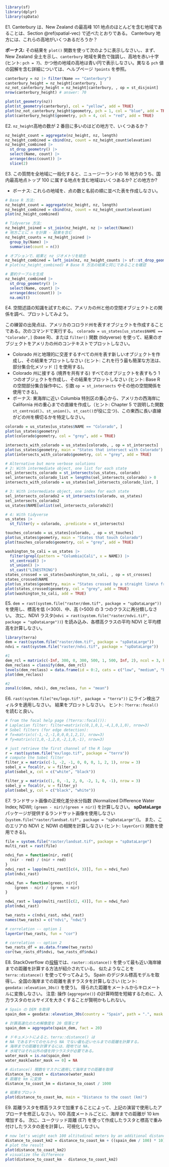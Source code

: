 ```r
library(sf)
library(dplyr)
library(spData)
```

E1. Canterbury は、New Zealand の最高峰 101 地点のほとんどを含む地域であることは、Section \@ref(spatial-vec) で述べたとおりである。
Canterbury 地方には、これらの高地がいくつあるだろうか？

**ボーナス:** その結果を `plot()` 関数を使って次のように表示しなさい。、まず、New Zealand 全土を示し、`canterbury` 地域を黄色で強調し、高地を赤い十字 (ヒント: `pch = 7`)、かつ他の地域の高地は青い円で表示しなさい。異なる `pch` 値の図解を含む詳細については、ヘルプページ `?points` を参照。

```r
canterbury = nz |> filter(Name == "Canterbury")
canterbury_height = nz_height[canterbury, ]
nz_not_canterbury_height = nz_height[canterbury, , op = st_disjoint]
nrow(canterbury_height) # answer: 70

plot(st_geometry(nz))
plot(st_geometry(canterbury), col = "yellow", add = TRUE)
plot(nz_not_canterbury_height$geometry, pch = 1, col = "blue", add = TRUE)
plot(canterbury_height$geometry, pch = 4, col = "red", add = TRUE)
```

E2. `nz_height`高地の数が 2 番目に多いのはどの地方で、いくつあるか？

```r
nz_height_count = aggregate(nz_height, nz, length)
nz_height_combined = cbind(nz, count = nz_height_count$elevation)
nz_height_combined |> 
  st_drop_geometry() |> 
  select(Name, count) |> 
  arrange(desc(count)) |> 
  slice(2)
```

E3. この質問を全地域に一般化すると、ニュージーランドの 16 地方のうち、国内最高地点トップ 100 に属する地点を含む地域はいくつあるか? どの地方か?

- ボーナス: これらの地域を、点の数と名前の順に並べた表を作成しなさい。

```r
# Base R 方法:
nz_height_count = aggregate(nz_height, nz, length)
nz_height_combined = cbind(nz, count = nz_height_count$elevation)
plot(nz_height_combined)

# Tidyverse 方法:
nz_height_joined = st_join(nz_height, nz |> select(Name))
# 地方ごとに n を計算 - 結果を含む
nz_height_counts = nz_height_joined |> 
  group_by(Name) |> 
  summarise(count = n())

# オプションで、結果と nz ジオメトリを結合
nz_height_combined = left_join(nz, nz_height_counts |> sf::st_drop_geometry())
# plot(nz_height_combined) # Base R 方法の結果と同じであることを確認

# 要約テーブルを生成
nz_height_combined |> 
  st_drop_geometry() |> 
  select(Name, count) |> 
  arrange(desc(count)) |> 
  na.omit()
```

E4. 空間述語の知識を試すために、アメリカの州と他の空間オブジェクトとの関係を調べ、プロットしてみよう。

この練習の出発点は、アメリカのコロラド州を表すオブジェクトを作成することである。次のコマンドで実行する。
`colorado = us_states[us_states$NAME == "Colorado",]`  (base R)、または `filter()` 関数 (tidyverse) を使って、結果のオブジェクトをアメリカの州のコンテキストでプロットしなさい。

- Colorado 州と地理的に交差するすべての州を表す新しいオブジェクトを作成し、その結果をプロットしなさい (ヒント: これを行う最も簡潔な方法は、部分集合化メソッド `[`] を使用する)。
- Colorado 州に接する (境界を共有する) すべてのオブジェクトを表すもう 1 つのオブジェクトを作成し、その結果をプロットしなさい (ヒント: Base R の空間部分集合操作中に、引数 `op = st_intersects` やその他の空間関係を使用できる)。
- ボーナス: 東海岸に近い Columbia 特別区の重心から、アメリカの西海岸に California 州の重心までの直線を作成し（ヒント: Chapter 5 で説明した関数 `st_centroid()`、`st_union()`、`st_cast()`が役に立つ)、この東西に長い直線がどの州を横切るかを特定しなさい。

```r
colorado = us_states[us_states$NAME == "Colorado", ]
plot(us_states$geometry)
plot(colorado$geometry, col = "grey", add = TRUE)
```

```r
intersects_with_colorado = us_states[colorado, , op = st_intersects]
plot(us_states$geometry, main = "States that intersect with Colorado")
plot(intersects_with_colorado$geometry, col = "grey", add = TRUE)
```

```r
# Alternative but more verbose solutions
# 2: With intermediate object, one list for each state
sel_intersects_colorado = st_intersects(us_states, colorado)
sel_intersects_colorado_list = lengths(sel_intersects_colorado) > 0
intersects_with_colorado = us_states[sel_intersects_colorado_list, ]

# 3: With intermediate object, one index for each state
sel_intersects_colorado2 = st_intersects(colorado, us_states)
sel_intersects_colorado2
us_states$NAME[unlist(sel_intersects_colorado2)]

# 4: With tidyverse
us_states |> 
  st_filter(y = colorado, .predicate = st_intersects)
```

```r
touches_colorado = us_states[colorado, , op = st_touches]
plot(us_states$geometry, main = "States that touch Colorado")
plot(touches_colorado$geometry, col = "grey", add = TRUE)
```


```r
washington_to_cali = us_states |> 
  filter(grepl(pattern = "Columbia|Cali", x = NAME)) |> 
  st_centroid() |> 
  st_union() |> 
  st_cast("LINESTRING")
states_crossed = us_states[washington_to_cali, , op = st_crosses]
states_crossed$NAME
plot(us_states$geometry, main = "States crossed by a straight line\n from the District of Columbia to central California")
plot(states_crossed$geometry, col = "grey", add = TRUE)
plot(washington_to_cali, add = TRUE)
```


E5. `dem = rast(system.file("raster/dem.tif", package = "spDataLarge"))` を使用し、標高を低 (<300)、中、高 (>500) の 3 つのクラスに再分類しなさい。
次に、NDVI ラスタ(`ndvi = rast(system.file("raster/ndvi.tif", package = "spDataLarge"))`) を読み込み、各標高クラスの平均 NDVI と平均標高を計算しなさい。

```r
library(terra)
dem = rast(system.file("raster/dem.tif", package = "spDataLarge"))
ndvi = rast(system.file("raster/ndvi.tif", package = "spDataLarge"))

#1
dem_rcl = matrix(c(-Inf, 300, 0, 300, 500, 1, 500, Inf, 2), ncol = 3, byrow = TRUE)
dem_reclass = classify(dem, dem_rcl)
levels(dem_reclass) = data.frame(id = 0:2, cats = c("low", "medium", "high"))
plot(dem_reclass)

#2
zonal(c(dem, ndvi), dem_reclass, fun = "mean")
```

E6. `rast(system.file("ex/logo.tif", package = "terra"))` にライン検出フィルタを適用しなさい。
結果をプロットしなさい。
ヒント: `?terra::focal()` を読むと良い。

```r
# from the focal help page (?terra::focal()):
# Laplacian filter: filter=matrix(c(0,1,0,1,-4,1,0,1,0), nrow=3)
# Sobel filters (for edge detection): 
# fx=matrix(c(-1,-2,-1,0,0,0,1,2,1), nrow=3) 
# fy=matrix(c(1,0,-1,2,0,-2,1,0,-1), nrow=3)

# just retrieve the first channel of the R logo
r = rast(system.file("ex/logo.tif", package = "terra"))
# compute the Sobel filter
filter_x = matrix(c(-1, -2, -1, 0, 0, 0, 1, 2, 1), nrow = 3)
sobel_x = focal(r, w = filter_x)
plot(sobel_x, col = c("white", "black"))

filter_y = matrix(c(1, 0, -1, 2, 0, -2, 1, 0, -1), nrow = 3)
sobel_y = focal(r, w = filter_y)
plot(sobel_y, col = c("black", "white"))
```

E7. ランドサット画像の正規化差分水分指数 (Normalized Difference Water Index; NDWI; `(green - nir)/(green + nir)`) を計算しなさい。
**spDataLarge**パッケージが提供するランドサット画像を使用しなさい (`system.file("raster/landsat.tif", package = "spDataLarge")`)。
また、このエリアの NDVI と NDWI の相関を計算しなさい (ヒント: `layerCor()` 関数を使用できる)。

```r
file = system.file("raster/landsat.tif", package = "spDataLarge")
multi_rast = rast(file)

ndvi_fun = function(nir, red){
  (nir - red) / (nir + red)
}
ndvi_rast = lapp(multi_rast[[c(4, 3)]], fun = ndvi_fun)
plot(ndvi_rast)

ndwi_fun = function(green, nir){
    (green - nir) / (green + nir)
}

ndwi_rast = lapp(multi_rast[[c(2, 4)]], fun = ndwi_fun)
plot(ndwi_rast)

two_rasts = c(ndvi_rast, ndwi_rast)
names(two_rasts) = c("ndvi", "ndwi")

# correlation -- option 1
layerCor(two_rasts, fun = "cor")

# correlation -- option 2
two_rasts_df = as.data.frame(two_rasts)
cor(two_rasts_df$ndvi, two_rasts_df$ndwi)
```

E8. StackOverflow の[投稿](https://stackoverflow.com/questions/35555709/global-raster-of-geographic-distances)では、`raster::distance()` を使って最も近い海岸線までの距離を計算する方法が紹介されている。
似たようなことを `terra::distance()` を使ってやってみよう。 Spain のデジタル標高モデルを取得し、全国の海岸までの距離を表すラスタを計算しなさい (ヒント: `geodata::elevation_30s()` を使う)。
得られた距離をメートルからキロメートルに変換しなさい。
注意: 操作 (`aggregate()`) の計算時間を短縮するために、入力ラスタのセルサイズを大きくすることが賢明かもしれない。

```r
# Spain の DEM を取得
spain_dem = geodata::elevation_30s(country = "Spain", path = ".", mask = FALSE)

# 計算高速化のため解像度を 20 倍落とす
spain_dem = aggregate(spain_dem, fact = 20)

# ドキュメントによると、terra::distance() は
# NA であるすべてのセルから NA でない最も近いセルまでの距離を計算する。
# 海岸までの距離を計算するには、陸地では NA、
# 水域ではそれ以外の値を持つラスタが必要である。
water_mask = is.na(spain_dem)
water_mask[water_mask == 0] = NA

# distance() 関数をマスクに適用して海岸までの距離を取得
distance_to_coast = distance(water_mask)
# 距離を km に変換
distance_to_coast_km = distance_to_coast / 1000

# 結果をプロット
plot(distance_to_coast_km, main = "Distance to the coast (km)")
```

E9. 距離ラスタを標高ラスタで加重することによって、上記の演習で使用したアプローチを修正しなさい。100 高度メートルごとに、海岸までの距離が 10 km 増加する。
次に、ユークリッド距離 (E7) を使って作成したラスタと標高で重み付けしたラスタの差を計算し、可視化しなさい。

```r
# now let's weight each 100 altitudinal meters by an additional distance of 10 km
distance_to_coast_km2 = distance_to_coast_km + ((spain_dem / 100) * 10)
# plot the result
plot(distance_to_coast_km2)
# visualize the difference
plot(distance_to_coast_km - distance_to_coast_km2)
```
